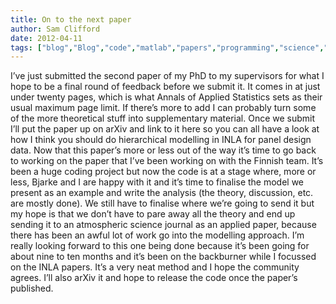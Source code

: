 ```yaml
---
title: On to the next paper
author: Sam Clifford
date: 2012-04-11
tags: ["blog","Blog","code","matlab","papers","programming","science","statistics"]
---
```


I've just submitted the second paper of my PhD to my supervisors for what I hope to be a final round of feedback before we submit it. It comes in at just under twenty pages, which is what Annals of Applied Statistics sets as their usual maximum page limit. If there's more to add I can probably turn some of the more theoretical stuff into supplementary material. Once we submit I'll put the paper up on arXiv and link to it here so you can all have a look at how I think you should do hierarchical modelling in INLA for panel design data. Now that this paper's more or less out of the way it's time to go back to working on the paper that I've been working on with the Finnish team. It's been a huge coding project but now the code is at a stage where, more or less, Bjarke and I are happy with it and it's time to finalise the model we present as an example and write the analysis (the theory, discussion, etc. are mostly done). We still have to finalise where we're going to send it but my hope is that we don't have to pare away all the theory and end up sending it to an atmospheric science journal as an applied paper, because there has been an awful lot of work go into the modelling approach. I'm really looking forward to this one being done because it's been going for about nine to ten months and it's been on the backburner while I focussed on the INLA papers. It's a very neat method and I hope the community agrees. I'll also arXiv it and hope to release the code once the paper's published.